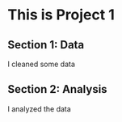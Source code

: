 # This is Project 1
## Section 1: Data

I cleaned some data


## Section 2: Analysis

I analyzed the data